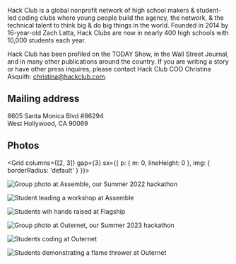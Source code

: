 
Hack Club is a global nonprofit network of high school makers & student-led coding clubs where young people build the agency, the network, & the technical talent to think big & do big things in the world. Founded in 2014 by 16-year-old Zach Latta, Hack Clubs are now in nearly 400 high schools with 10,000 students each year.

Hack Club has been profiled on the TODAY Show, in the Wall Street Journal, and in many other publications around the country. If you are writing a story or have other press inquires, please contact Hack Club COO Christina Asquith: [christina@hackclub.com](mailto:christina@hackclub.com).

## Mailing address

8605 Santa Monica Blvd #86294  
West Hollywood, CA 90069

## Photos

<Grid columns={[2, 3]} gap={3} sx={{ p: { m: 0, lineHeight: 0 }, img: { borderRadius: 'default' } }}>

![Group photo at Assemble, our Summer 2022 hackathon](https://cloud-n8nzmcqp1-hack-club-bot.vercel.app/0assemble-group-min.png)

![Student leading a workshop at Assemble](https://cloud-n8nzmcqp1-hack-club-bot.vercel.app/1assemble2-min.jpg)

![Students wih hands raised at Flagship](https://cloud-n8nzmcqp1-hack-club-bot.vercel.app/2flagship4-min.jpg)

![Group photo at Outernet, our Summer 2023 hackathon](https://cloud-n8nzmcqp1-hack-club-bot.vercel.app/3outernet-group-min.jpg)

![Students coding at Outernet](https://cloud-n8nzmcqp1-hack-club-bot.vercel.app/4outernet1-min.jpg)

![Students demonstrating a flame thrower at Outernet](https://cloud-ciha944cc-hack-club-bot.vercel.app/0outernet.png)

</Grid>
